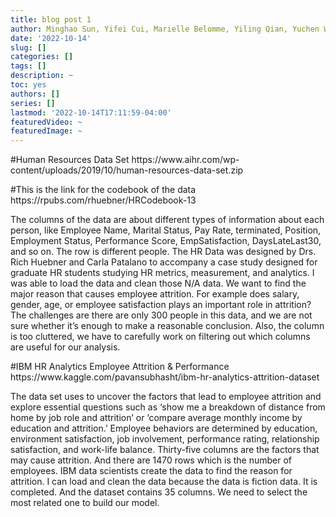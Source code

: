 ```yaml
---
title: blog post 1
author: Minghao Sun, Yifei Cui, Marielle Belomme, Yiling Qian, Yuchen Wen
date: '2022-10-14'
slug: []
categories: []
tags: []
description: ~
toc: yes
authors: []
series: []
lastmod: '2022-10-14T17:11:59-04:00'
featuredVideo: ~
featuredImage: ~
---
```


#Human Resources Data Set
https://www.aihr.com/wp-content/uploads/2019/10/human-resources-data-set.zip

#This is the link for the codebook of the data
https://rpubs.com/rhuebner/HRCodebook-13

The columns of the data are about different types of information about each person, like Employee Name, Marital Status, Pay Rate, terminated, Position, Employment Status, Performance Score, EmpSatisfaction, DaysLateLast30, and so on. The row is different people. The HR Data was designed by Drs. Rich Huebner and Carla Patalano to accompany a case study designed for graduate HR students studying HR metrics, measurement, and analytics. I was able to load the data and clean those N/A data. We want to find the major reason that causes employee attrition. For example does salary, gender, age, or employee satisfaction plays an important role in attrition? The challenges are there are only 300 people in this data, and we are not sure whether it's enough to make a reasonable conclusion. Also, the column is too cluttered, we have to carefully work on filtering out which columns are useful for our analysis.

#IBM HR Analytics Employee Attrition & Performance
https://www.kaggle.com/pavansubhasht/ibm-hr-analytics-attrition-dataset

The data set uses to uncover the factors that lead to employee attrition and explore essential questions such as 'show me a breakdown of distance from home by job role and attrition' or 'compare average monthly income by education and attrition.'
Employee behaviors are determined by education, environment satisfaction, job involvement, performance rating, relationship satisfaction, and work-life balance. Thirty-five columns are the factors that may cause attrition. And there are 1470 rows which is the number of employees. IBM data scientists create the data to find the reason for attrition. I can load and clean the data because the data is fiction data. It is completed. And the dataset contains 35 columns. We need to select the most related one to build our model. 